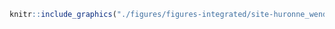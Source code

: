 <!-- #### Sites d’intérêt - Nation Huronne-Wendat - Récolte de végétaux {-} -->


<!-- -------------------------------------------------- -->

```r
knitr::include_graphics("./figures/figures-integrated/site-huronne_wendat_vegetaux.png")
```

<br>

